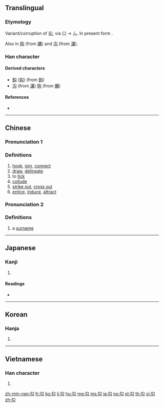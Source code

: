 {{also|句}}
==Translingual==

===Etymology===
Variant/corruption of [[句]], via 口 → 厶. In present form {{Han compound|勹|t1=hook|厶}}.

Also {{Han simp|冓}} in [[购]] (from [[購]]) and [[沟]] (from [[溝]]).

===Han character===
{{Han char|rn=20|rad=勹|as=02|sn=4|four=27720|canj=PI|ids=⿹勹厶}}

====Derived characters====
* [[鈎]] ([[钩]]) (from [[鉤]]) {{qualifier|as variant of [[句]]}}
* [[沟]] (from [[溝]]) [[购]] (from [[購]]) {{qualifier|as simplified form of [[溝]]}}

====References====
* {{Han ref|kx=0150.230|dkj=02500|dj=0339.130|hdz=10256.030|uh=52FE|ud=21246|bh=A4C4|bd=42180}}

----

==Chinese==
{{zh-forms}}

===Pronunciation 1===
{{zh-pron
|m=gōu
|c=gau1,au1,ngau1
|mc=
|oc=y
|ma=
|cat=v
}}

===Definitions===
# [[hook]], [[join]], [[connect]]
# [[draw]], [[delineate]]
# to [[tick]]
# [[collude]]
# [[strike out]], [[cross out]]
# [[entice]], [[induce]], [[attract]]

===Pronunciation 2===
{{zh-pron
|m=gòu
|cat=pn
}}

===Definitions===
# a [[surname]]

----

==Japanese==

===Kanji===
{{ja-kanji|grade=|rs=勹02}}

# {{defn|lang=ja|sort=勹02}}

====Readings====
* {{ja-readings|on=[[こう]] (kō)|kun=[[のぞく]] (nozoku), [[まがる]] (magaru), [[かぎ]] (kagi)}}

----

==Korean==

===Hanja===
{{ko-hanja|hangeul=[[구]], [[귀]]|rv=gu, gwi|mr=ku, kwi}}

# {{defn|lang=ko|sort=勹02}}

----

==Vietnamese==

===Han character===
{{vi-hantu|[[câu]], [[cấu]], [[cú]]|rs=勹02}}

# {{defn|lang=vi|sort=勹02}}

[[zh-min-nan:勾]]
[[fr:勾]]
[[ko:勾]]
[[li:勾]]
[[hu:勾]]
[[mg:勾]]
[[ms:勾]]
[[ja:勾]]
[[no:勾]]
[[pl:勾]]
[[th:勾]]
[[vi:勾]]
[[zh:勾]]